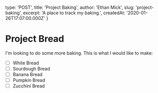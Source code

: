 
  type: 'POST',
  title: 'Project Baking',
  author: 'Ethan Mick',
  slug: 'project-baking',
  excerpt: 'A place to track my baking.',
  createdAt: '2020-01-26T17:07:00.000Z'
}


# Project Bread #

I'm looking to do some more baking. This is what I would like to make:

- [  ] White Bread
- [  ] Sourdough Bread
- [  ] Banana Bread
- [  ] Pumpkin Bread
- [  ] Zucchini Bread
